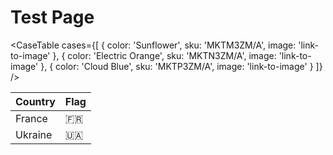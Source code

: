 
# Test Page

<CaseTable cases={[
  { color: 'Sunflower', sku: 'MKTM3ZM/A', image: 'link-to-image' },
  { color: 'Electric Orange', sku: 'MKTN3ZM/A', image: 'link-to-image' },
  { color: 'Cloud Blue', sku: 'MKTP3ZM/A', image: 'link-to-image' }
]} />

<table>
  <thead>
    <tr>
      <th>Country</th>
      <th>Flag</th>
    </tr>
  </thead>
  <tbody>
    <tr>
      <td>France</td>
      <td>🇫🇷</td>
    </tr>
    <tr>
      <td>Ukraine</td>
      <td>🇺🇦</td>
    </tr>
  </tbody>
</table>